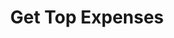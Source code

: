 ---
title: "Get Top Expenses"
openapi: "GET /v0/reports/top-expenses"
description: "Get top expenses within a given date range."
---